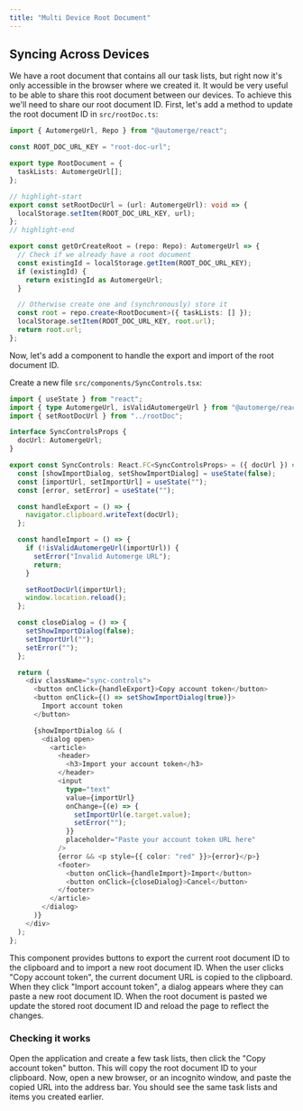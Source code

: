 ```yaml
---
title: "Multi Device Root Document"
---
```



## Syncing Across Devices

We have a root document that contains all our task lists, but right now it's only accessible in the browser where we created it. It would be very useful to be able to share this root document between our devices. To achieve this we'll need to share our root document ID. First, let's add a method to update the root document ID in `src/rootDoc.ts`:

```typescript title="src/rootDoc.ts"
import { AutomergeUrl, Repo } from "@automerge/react";

const ROOT_DOC_URL_KEY = "root-doc-url";

export type RootDocument = {
  taskLists: AutomergeUrl[];
};

// highlight-start
export const setRootDocUrl = (url: AutomergeUrl): void => {
  localStorage.setItem(ROOT_DOC_URL_KEY, url);
};
// highlight-end

export const getOrCreateRoot = (repo: Repo): AutomergeUrl => {
  // Check if we already have a root document
  const existingId = localStorage.getItem(ROOT_DOC_URL_KEY);
  if (existingId) {
    return existingId as AutomergeUrl;
  }

  // Otherwise create one and (synchronously) store it
  const root = repo.create<RootDocument>({ taskLists: [] });
  localStorage.setItem(ROOT_DOC_URL_KEY, root.url);
  return root.url;
};
```

Now, let's add a component to handle the export and import of the root document ID.


Create a new file `src/components/SyncControls.tsx`:


```typescript
import { useState } from "react";
import { type AutomergeUrl, isValidAutomergeUrl } from "@automerge/react";
import { setRootDocUrl } from "../rootDoc";

interface SyncControlsProps {
  docUrl: AutomergeUrl;
}

export const SyncControls: React.FC<SyncControlsProps> = ({ docUrl }) => {
  const [showImportDialog, setShowImportDialog] = useState(false);
  const [importUrl, setImportUrl] = useState("");
  const [error, setError] = useState("");

  const handleExport = () => {
    navigator.clipboard.writeText(docUrl);
  };

  const handleImport = () => {
    if (!isValidAutomergeUrl(importUrl)) {
      setError("Invalid Automerge URL");
      return;
    }

    setRootDocUrl(importUrl);
    window.location.reload();
  };

  const closeDialog = () => {
    setShowImportDialog(false);
    setImportUrl("");
    setError("");
  };

  return (
    <div className="sync-controls">
      <button onClick={handleExport}>Copy account token</button>
      <button onClick={() => setShowImportDialog(true)}>
        Import account token
      </button>

      {showImportDialog && (
        <dialog open>
          <article>
            <header>
              <h3>Import your account token</h3>
            </header>
            <input
              type="text"
              value={importUrl}
              onChange={(e) => {
                setImportUrl(e.target.value);
                setError("");
              }}
              placeholder="Paste your account token URL here"
            />
            {error && <p style={{ color: "red" }}>{error}</p>}
            <footer>
              <button onClick={handleImport}>Import</button>
              <button onClick={closeDialog}>Cancel</button>
            </footer>
          </article>
        </dialog>
      )}
    </div>
  );
};
```

This component provides buttons to export the current root document ID to the clipboard and to import a new root document ID. When the user clicks "Copy account token", the current document URL is copied to the clipboard. When they click "Import account token", a dialog appears where they can paste a new root document ID. When the root document is pasted we update the stored root document ID and reload the page to reflect the changes.

### Checking it works

Open the application and create a few task lists, then click the "Copy account token" button. This will copy the root document ID to your clipboard. Now, open a new browser, or an incognito window, and paste the copied URL into the address bar. You should see the same task lists and items you created earlier.
